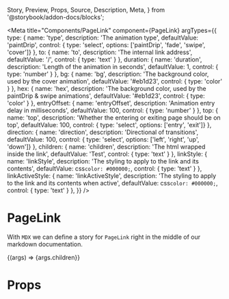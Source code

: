   Story,
  Preview,
  Props,
  Source,
  Description,
  Meta,
} from '@storybook/addon-docs/blocks';


<Meta
    title="Components/PageLink"
    component={PageLink}
    argTypes={{
        type: {
            name: 'type',
            description: 'The animation type',
            defaultValue: 'paintDrip',
            control: { type: 'select', options: ['paintDrip', 'fade', 'swipe', 'cover']}
        },
        to: {
            name: 'to',
            description: 'The internal link address',
            defaultValue: '/',
            control: { type: 'text' }
        },
        duration: {
            name: 'duration',
            description: 'Length of the animation in seconds',
            defaultValue: 1,
            control: { type: 'number' }
        },
        bg: {
            name: 'bg',
            description: 'The background color, used by the cover animation',
            defaultValue: '#eb1d23',
            control: { type: 'color' }
        },
        hex: {
            name: 'hex',
            description: 'The background color, used by the paintDrip & swipe animations',
            defaultValue: '#eb1d23',
            control: { type: 'color' }
        },
        entryOffset: {
            name: 'entryOffset',
            description: 'Animation entry delay in milliseconds',
            defaultValue: 100,
            control: { type: 'number' }
        },
        top: {
            name: 'top',
            description: 'Whether the entering or exiting page should be on top',
            defaultValue: 100,
            control: { type: 'select', options: ['entry', 'exit']}
        },
        direction: {
            name: 'direction',
            description: 'Directional of transitions',
            defaultValue: 100,
            control: { type: 'select', options: ['left', 'right', 'up', 'down']}
        },
        children: {
            name: 'children',
            description: 'The html wrapped inside the link',
            defaultValue: 'Test',
            control: { type: 'text' }
        },
        linkStyle: {
            name: 'linkStyle',
            description: 'The styling to apply to the link and its contents',
            defaultValue: css`color: #000000;`,
            control: { type: 'text' }
        },
        linkActiveStyle: {
            name: 'linkActiveStyle',
            description: 'The styling to apply to the link and its contents when active',
            defaultValue: css`color: #000000;`,
            control: { type: 'text' }
        },
    }}
    />

# PageLink

With `MDX` we can define a story for `PageLink` right in the middle of our
markdown documentation.

<Preview>
  <Story name="default" args={{
    type: 'paintDrip',
    to: '/',
    duration: "1",
    bg: '#eb1d23',
    hex: '#eb1d23',
    entryOffset: 100,
    top: 'exit',
    direction: 'up',
    children: "Test",
    linkStyle: css`color: #000000;`,
    linkActiveStyle: css`color: #000000;`,
  }}>
    {(args) => <PageLink {...args}>{args.children}</PageLink>}
  </Story>
</Preview>

# Props

<Props story="default" />
